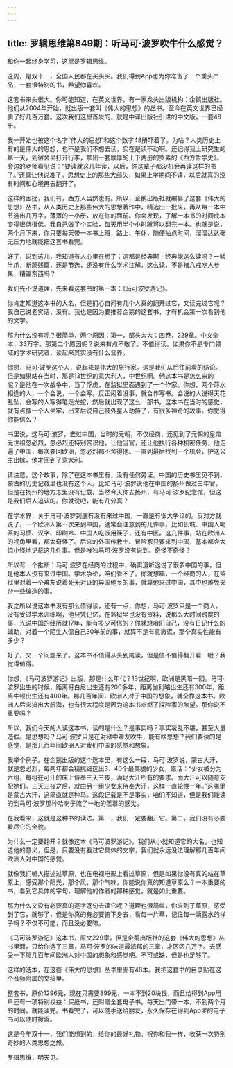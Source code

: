 ```yaml
---
---
---
```

title: 罗辑思维第849期：听马可·波罗吹牛什么感觉？
---

和你一起终身学习，这里是罗辑思维。

这周，是双十一，全国人民都在买买买。我们得到App也为你准备了一个重头产品，一套很特别的书，希望你喜欢。

这套书来头很大。你可能知道，在英文世界，有一家龙头出版机构：企鹅出版社。他们从2004年开始，就出版一套叫《伟大的思想》的丛书。至今在英文世界已经卖了好几百万套。这次我们这里首发的，就是中译出版社引进的中文版，一套48册。

我一开始也被这个名字“伟大的思想”和这个数字48册吓着了。为啥？人类历史上有的是伟大的思想，也不是我们不想去读，实在是读不动啊。还记得我上研究生的第一天，到宿舍里打开行李，拿出一套厚厚的上下两册的罗素的《西方哲学史》。旁边的老师看见说：“要读就这几年读，以后，你这辈子都没机会再读这样的书了。”还真让他说准了。思想史上的那些大部头，如果上学期间不读，以后就真的没有时间和心境再去翻开了。

这样的困扰，我们有，西方人当然也有。所以，企鹅出版社就编纂了这套《伟大的思想》丛书，从人类历史上那些伟大的思想著作中，精选出一批来，再从每一本中节选出几万字，薄薄的一小册，放在你的面前。你会发现，了解一本书的时间成本变得很低很低。我自己做了个实验，每天用半个小时就可以翻完一本。也就是说，两个月下来，你只要每天带一本书上班，路上、午休，随便抽点时间，溜溜达达毫无压力地就能把这套书看完。

好了，说到这儿，我知道有人心里在想了：这都是经典啊！经典能这么读吗？一鳞半爪，断简残篇，还是节选，还没有什么学术注解，这么读，不是猪八戒吃人参果，糟蹋东西吗？

我们先不说道理，先来看这套书的第一本：《马可波罗游记》。

你肯定知道这本书的大名，但是扪心自问有几个人真的翻开过它，又读完过它呢？我自己说老实话，没有。我也是因为要推荐企鹅的这套书，才有机会第一次看到他的文字。

那为什么没有呢？很简单，两个原因：第一，部头太大：四卷，229章。中文全本，33万字。那第二个原因呢？说来有点不敬了。不值得读。如果你不是专门领域的学术研究者，读起来其实没有什么营养。

你想，马可·波罗这个人，说起来是伟大的旅行家。这是我们从后往前看的结论。但是如果站在当时，那是13世纪的意大利人，中世纪啊。他这本书是怎么来的呢？是他在一次战争中，当了俘虏，在监狱里面遇到了一个作家。你想，两个萍水相逢的人，一个会说，一个会写。反正闲着没事，就合作写书。会说的人说得天花乱坠，会写的人写得笔走龙蛇，然后就出现了这么一部书。这本书在当时的感觉，就有点像一个人坐牢，出来后说自己被外星人劫持了，有很多神奇的故事。你觉得你能信么？

书里说，这马可·波罗，去过中国，当时的元朝，不仅经商，还见到了元朝的皇帝元世祖忽必烈，忽必烈还特别赏识他，让他当官，还让他执行各种机密任务，他走遍了中国，每次要回欧洲，忽必烈都不舍得他。一直到最后找到一个机会，护送公主出嫁，他才回到了意大利。

请注意，这个故事，除了在这本书里有，没有任何旁证。中国的历史书里见不到，蒙古的历史记载里也没有这个人。比如马可·波罗说他在中国的扬州做过三年官，但是在扬州的地方志里没有记载。当然今天你去扬州，有马可·波罗纪念馆，但这是我们后人追认的。你就说吧，能有几分真？

在学术界，关于马可·波罗到底有没有来过中国，一直是有很大争论的。反对方就说了，一个欧洲人第一次来到中国，通常会注意到的几件事，比如长城、中国人喝茶的习惯、汉字、印刷术、中国人吃饭用筷子，还有中医。这几件事，站在欧洲人的视角里看，都太奇怪了。后来的外国传教士、冒险家只要来到中国，基本都会大惊小怪地记载这几件事。但是唯独马可·波罗没有说到。奇怪不奇怪？

所以有一个推断：马可·波罗在经商的过程中，确实道听途说了很多中国的事，但是他本人没有来过中国。学术争论，咱们管不了。你就想嘛，一个经商的人，在监狱里对着一个难友说着死无对证的异国他乡的事，就算他来过中国，其中也难免夹杂一些编造的事。

我之所以说这本书没有那么值得读，还有一点，你想，马可·波罗只是一个商人，没有受过学术训练啊，他只凭记忆，在监狱里也没有资料，说那么大时间跨度的事，光说中国的经历就17年，能有多少可信的？你就想咱们自己，没有日记什么的辅助，对着一个陌生人侃自己30年前的事，就算不是有意撒谎，那个真实性能有多少？

好了，又一个问题来了。这本书不值得从头到尾读，但是值不值得翻开看一眼？我觉得值得。

你想，《马可波罗游记》出版，那是什么年代？13世纪啊，欧洲是黑暗一团。马可·波罗出生的时候，距离哥白尼出生还有200多年，距离伽利略出生还有300年，距离牛顿出生还有400年。那几百年间，欧洲人对于中国的想象，就全靠这本书。欧洲人后来搞出大航海，也有很大程度是因为这本书点燃了探险家的欲望。那你说不重要吗？

所以，我们今天的人读这本书，读的是什么？是事实吗？事实凌乱不堪，甚至大量造假。是思想吗？马可·波罗只是在对狱中难友吹牛，能有啥思想？我们要读的是感觉，是那几百年间欧洲人对我们中国的感觉和想象。

我举个例子。在企鹅出版的这个选本里，有这么一段，马可·波罗说，蒙古大汗，就是忽必烈，每两年都会精挑细选出3、40个最美貌的少女，原话：“少女被分为六组，每组在可汗的床上侍奉三天三夜，满足大汗所有的要求。而大汗可以随意支配她们。三天三夜之后，就由另一组少女来侍奉大汗，这样一直轮换一年。”这哪里是蒙古大汗，这简直就是种马。这段记载是不是事实，咱们不知道，但是我们能读的到马可·波罗那种哈喇子流了一地的羡慕的感觉。

在我看来，这就是这种书的读法。第一，我们一定要翻开它。第二，我们没有必要看尽它的全貌。

为什么一定要翻开？就像这本《马可波罗游记》，我们从小就知道它的大名，也知道他的意义，但是，只要没有看过它具体的文字，我们就永远没法理解那几百年间欧洲人对中国的感觉。

就像我们听人描述过草原，也在电视电影上看过草原，但是如果你没有真的站在草原上，感受那个阳光，那个风，那个气味，你能说你真的知道草原么？一本重要的书，看到它具体的字句，理解他的作者的那种感觉，就是如此重要。

那为什么又没有必要真的逐字逐句去读它呢？道理也很简单，你来到了草原，感受到了它，就够了，但是你真的有必要俯下身去，看每一片草，记住每一滴露水的样子吗？不仅不可能，而且没必要嘛。

《马可波罗游记》这本书，原文229章，但是企鹅出版社的这套《伟大的思想》丛书里面，只给你选了三章，马可·波罗的味道最浓郁的三章，才区区几万字。去感受一下那几百年间欧洲人对中国的想象和感觉吧。不可或缺，但是也足够了。

这样的选本，在这套《伟大的思想》丛书里面有48本。我把这套书的目录贴在这个音频附属的文稿里。

整套书，原价1296元，现在只需要899元，一本不到20块钱，而且给得到App用户还有一项特别权益：买纸书，还附赠全套电子书。每天出门带一本，不到两个月的时间，就能读完。书看完了，可以随手送给朋友，永久保存在得到App里的电子书可以随时搜索。

这是今年双十一，我们能想到的，给你的最好礼物。祝你和我一样，收获一次特别奇妙的人类思想之旅。

罗辑思维，明天见。